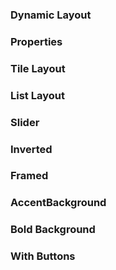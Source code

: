 
<Meta of={SectionStories} />

### Dynamic Layout

<Canvas of={SectionStories.DynamicLayout} />

### Properties

<ArgTypes />

### Tile Layout

<Canvas of={SectionStories.TileLayout} />

### List Layout

<Canvas of={SectionStories.ListLayout} />

### Slider

<Canvas of={SectionStories.Slider} />

### Inverted

<Canvas of={SectionStories.Inverted} />

### Framed

<Canvas of={SectionStories.Framed} />

### AccentBackground

<Canvas of={SectionStories.AccentBackground} />

### Bold Background

<Canvas of={SectionStories.BoldBackground} />

### With Buttons

<Canvas of={SectionStories.WithButtons} />
